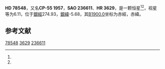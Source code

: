 {{Starbox begin
| name = HD 78548
}}
{{Starbox observe
| epoch = [[J2000.0|J2000.0]]
| constell = {{星座名待查}}<ref name=SIMBAD>{{cite web
 | url=http://simbad.u-strasbg.fr/simbad/sim-id?Ident=HR+3629
 | title =Pulsating variable Star
 | publisher=Centre de Données astronomiques de Strasbourg
 | work=SIMBAD
 | accessdate=2012-07-13}}</ref><ref name=DATA>{{cite web
 | url=http://vizier.u-strasbg.fr/viz-bin/VizieR-5?-out.add=.&-source=5050&-corr=PK=HR&-out.max=9999&HR=3629
 | title=VizieR Detailed Page
 | accessdate=2012-07-13
 | archive-date=2016-03-04
 | archive-url=https://web.archive.org/web/20160304210254/http://vizier.u-strasbg.fr/viz-bin/VizieR-5?-out.add=.&-source=5050&-corr=PK=HR&-out.max=9999&HR=3629
 | dead-url=no
 }}</ref>
| 星官 = 
| ra = {{RA|9|6|34}}<ref name=SIMBAD /><ref name=DATA />
| dec = {{DEC|-55|48|12}}<ref name=SIMBAD /><ref name=DATA />
| appmag_v = 6.11<ref name=SIMBAD /><ref name=DATA />
}}
{{Starbox character
| class = B2IV-V<ref name=SIMBAD /><ref name=DATA />
| b-v = -0.15<ref name=SIMBAD /><ref name=DATA />
| u-b = -0.67<ref name=SIMBAD /><ref name=DATA />
| r-i = <ref name=SIMBAD /><ref name=DATA />
| variable = 
}}
{{Starbox astrometry
| radial_v = -0.67
| prop_mo_ra = 29
| parallax = 
| p_error = 
}}
{{Starbox catalog
| names =CP-55 1957，[[SAO星表|SAO]] 236611，[[HD星表|HD]] 78548，[[HR星表|HR]] 3629}}
{{Starbox reference |Simbad=HR+3629}}
{{Starbox end}}

'''HD 78548'''，又名'''CP-55 1957'''，'''SAO 236611'''、'''HR 3629'''，是一颗恒星<ref name=SIMBAD /><ref name=DATA />，视星等为6.11，位于[[銀道座標系|銀經]]274.93，[[銀道座標系|銀緯]]-5.68，其[[B1900.0|B1900.0]]坐标为赤經{{RA|9|3|41.7}}，赤緯{{DEC|-55|-5.68|1}}。

== 参考文献 ==
{{reflist}}

{{star-stub}}

[[Category:HD和HDE天體|78548]]
[[Category:HR天體|3629]]
[[Category:SAO天體|236611]]